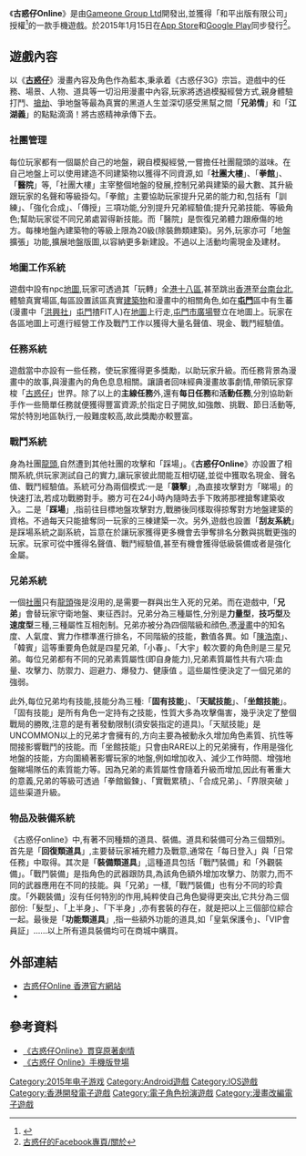 {{Infobox video game
|title=古惑仔Online
|state=
|image=Gameicon.png  
|developer= [[Gameone_Group_Ltd|Gameone Group Ltd]]
|publisher=[[Gameone_Group_Ltd|Gameone Group Ltd]]
| platforms= [[iOS|iOS]]、[[Android|Android]]
|released='''[[App_Store|App Store]]：'''<br>2015年1月15日<br>'''[[Google_Play|Google Play]]： ''' <br> 2015年1月15日
|genre=[[手機遊戲|手機遊戲]]、[[角色扮演|角色扮演]]
}}

{{SelfDistinguish|指在2002年由天宇科技有限公司出品的《古惑仔Online》}}

《'''古惑仔Online'''》是由[[Gameone_Group_Ltd|Gameone Group Ltd]]開發出,並獲得「和平出版有限公司」授權<ref>{{Cite web |url=http://tbo.goone.tw/ |title=古惑仔Online 香港官方網站 |access-date=2015-03-18 |archive-date=2020-11-30 |archive-url=https://web.archive.org/web/20201130022136/http://tbo.goone.tw/ |dead-url=no }}</ref>的一款手機遊戲。於2015年1月15日在[[App_Store|App Store]]和[[Google_Play|Google Play]]同步發行<ref>[https://www.facebook.com/tboapp/info?tab=page_info/ 古惑仔的Facebook專頁/關於]</ref>。

==遊戲內容==
以《'''[[古惑仔|古惑仔]]'''》漫畫內容及角色作為藍本,秉承着《古惑仔3G》宗旨。遊戲中的任務、場景、人物、道具等一切沿用漫畫中內容,玩家將透過模擬經營方­式,親身體驗打鬥、[[搶劫|搶劫]]、爭地盤等最為真實的黑道人生並深切感受黑幫之間「'''兄弟情'''」和「'''江湖義'''」­的點點滴滴！將古惑精神承傳下去。

===社團管理===
每位玩家都有一個屬於自己的地盤，親自模擬經營,一嘗擔任社團龍頭的滋味。在自己地盤上可以使用建造不同建築物以獲得不同資源,如「'''社團大樓'''」、「'''拳館'''」、「'''醫院'''」等,「社團大樓」主宰整個地盤的發展,控制兄弟與建築的最大數、其升級跟玩家的名聲和等級掛勾。「拳館」主要協助玩家提升兄弟的能力和,包括有「訓練」、「強化合成」、「傳授」三項功能,分別提升兄弟經驗值;提升兄弟技能、等級角色;幫助玩家從不同兄弟處習得新技能。而「醫院」是恢復兄弟體力跟療傷的地方。每棟地盤內建築物的等級上限為20級(除裝飾類建築)。另外,玩家亦可「地盤擴張」功能,擴展地盤版圖,以容納更多新建設。不過以上活動均需現金及建材。

===地圖工作系統===

遊戲中設有npc[[地圖|地圖]],玩家可透過其「玩轉」全[[香港|港]][[香港行政區劃|十八區]],甚至跳出[[香港|香港]]至[[台南|台南]][[台北|台北]],體驗真實場區,每區設置該區真實[[建築物|建築物]]和漫畫中的相關角色,如在'''[[屯門|屯門]]'''區中有生蕃(漫畫中「[[洪興社|洪興社]]」[[屯門|屯門]]揸FIT人)在[[地圖|地圖]]上行走,[[屯門市廣場|屯門市廣場]]豎立在地圖上。玩家在各區地圖上可進行經營工作及戰鬥工作以獲得大量名聲值、現金、戰鬥經驗值。

===任務系統===

遊戲當中亦設有一些任務，使玩家獲得更多獎勵，以助玩家升級。而任務背景為漫畫中的故事,與漫畫內的角色息息相關。讓讀者回味經典漫畫故事劇情,帶領玩家穿梭「[[古惑仔|古惑仔]]」世界。除了以上的'''主線任務'''外,還有'''每日任務'''和'''活動任務''',分別協助新手作一些簡單任務就便獲得豐富資源;於指定日子開放,如強敵、挑戰、節日活動等,常於特別地區執行,一般難度較高,故此獎勵亦較豐富。

===戰鬥系統===

身為社團[[龍頭|龍頭]],自然遭到其他社團的攻擊和「踩場」。《'''古惑仔Online'''》亦設置了相關系統,供玩家測試自己的實力,讓玩家彼此間能互相切磋,並從中獲取名現金、聲名值、戰鬥經驗值。系統可分為兩個模式:一是「'''襲擊'''」,為直接攻擊對方「睇場」的快速打法,若成功戰勝對手。勝方可在24小時內隨時去手下敗將那裡搶奪建築收入。二是「'''踩場'''」,指前往目標地盤攻擊對方,戰勝後同樣取得掠奪對方地盤建築的資格。不過每天只能搶奪同一玩家的三棟建築一次。另外,遊戲也設置「'''刮友系統'''」是踩場系統之副系統，旨意在於讓玩家獲得更多機會去爭奪排名分數與挑戰更強的玩家。玩家可從中獲得名聲值、戰鬥經驗值,甚至有機會獲得低級裝備或者是強化金屬。

===兄弟系統===

一個[[社團|社團]]只有[[龍頭|龍頭]]強是沒用的,是需要一群與出生入死的兄弟。而在遊戲中,「'''兄弟'''」會替玩家守衛地盤、東征西討。兄弟分為三種屬性,分別是'''力量型'''，'''技巧型'''及'''速度型'''三種,三種屬性互相剋制。兄弟亦被分為四個階級和顔色,慿[[漫畫|漫畫]]中的知名度、人氣度、實力作標準進行排名，不同階級的技能，數值各異。如「[[陳浩南|陳浩南]]」、「韓賓」這等重要角色就是四星兄弟,「小春」、「大宇」較次要的角色則是三星兄弟。每位兄弟都有不同的兄弟素質屬性(即自身能力),兄弟素質屬性共有六項:血量、攻擊力、防禦力、迴避力、爆發力、健康值 。這些屬性便決定了一個兄弟的強弱。

此外,每位兄弟均有技能,技能分為三種:「'''固有技能'''」、「'''天賦技能'''」、「'''坐館技能'''」。「固有技能」是所有角色一定持有之技能，性質大多為攻擊傷害，幾乎決定了整個戰局的勝敗,注意的是有著發動限制(須安裝指定的道具)。「天賦技能」是UNCOMMON以上的兄弟才會擁有的,方向主要為被動永久增加角色素質、抗性等間接影響戰鬥的技能。而「坐館技能」只會由RARE以上的兄弟擁有，作用是強化地盤的技能，方向圍繞著影響玩家的地盤,例如增加收入、減少工作時間、增強地盤睇場隊伍的素質能力等。因為兄弟的素質屬性會隨着升級而增加,因此有著重大的意義,兄弟的等級可透過「拳館鍛鍊」、「實戰累積」、「合成兄弟」、「界限突破 」這些渠道升級。

===物品及裝備系統===

《古惑仔online》中,有著不同種類的道具、裝備。道具和裝備可分為三個類別。首先是「'''回復類道具'''」,主要替玩家補充體力及戰意,通常在「每日登入」與「日常任務」中取得。其次是「'''裝備類道具'''」,這種道具包括「戰鬥裝備」和「外觀裝備」。「戰鬥裝備」是指角色的武器跟防具,為該角色額外增加攻擊力、防禦力,而不同的武器應用在不同的技能。與「兄弟」一樣,「戰鬥裝備」也有分不同的珍貴度。「外觀裝備」沒有任何特別的作用,純粹使自己角色變得更突出,它共分為三個部份:「髮型」、「上半身」、「下半身」,亦有套裝的存在，就是把以上三個部位綜合一起。最後是「'''功能類道具'''」,指一些額外功能的道具,如「皇氣保護令」、「VIP會員証」......以上所有道具裝備均可在商城中購買。

==外部連結==

* [http://tbo.goone.tw/ 古惑仔Online 香港官方網站 ] {{Wayback|url=http://tbo.goone.tw/ |date=20201130022136 }}
* {{facebook|tboapp}}

==參考資料==
{{reflist}}
*[http://orientaldaily.on.cc/cnt/lifestyle/20141224/00300_003.html 《古惑仔Online》貫穿原著劇情] {{Wayback|url=http://orientaldaily.on.cc/cnt/lifestyle/20141224/00300_003.html |date=20191113080242 }}
*[https://web.archive.org/web/20150419163003/http://www.hket.com/eti/article/efd13d63-cd59-440a-ba5e-5a8551ca1996-172868 《古惑仔 Online》手機版登場]

[[Category:2015年电子游戏|Category:2015年电子游戏]]
[[Category:Android遊戲|Category:Android遊戲]]
[[Category:IOS遊戲|Category:IOS遊戲]]
[[Category:香港開發電子遊戲|Category:香港開發電子遊戲]]
[[Category:電子角色扮演遊戲|Category:電子角色扮演遊戲]]
[[Category:漫畫改編電子遊戲|Category:漫畫改編電子遊戲]]